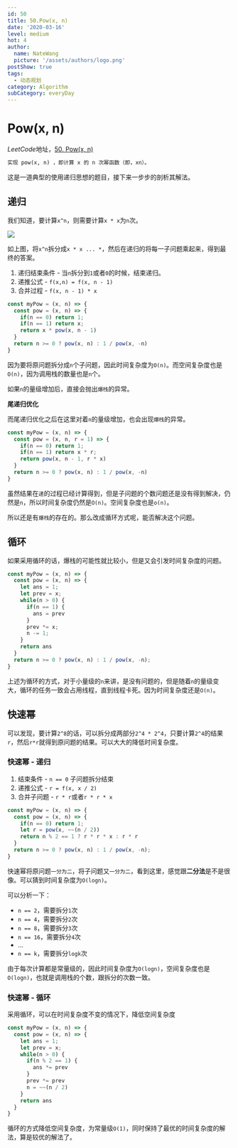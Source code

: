 ```yaml
---
id: 50
title: 50.Pow(x, n)
date: '2020-03-16'
level: medium
hot: 4
author:
  name: NateWang
  picture: '/assets/authors/logo.png'
postShow: true
tags:
  - 动态规划
category: Algorithm
subCategory: everyDay
---
```


# Pow(x, n)

*LeetCode*地址，[50. Pow(x, n)](https://leetcode-cn.com/problems/powx-n/)

```md
实现 pow(x, n) ，即计算 x 的 n 次幂函数（即，xn）。
```

这是一道典型的使用递归思想的题目，接下来一步步的剖析其解法。

## 递归

我们知道，要计算`x^n`，则需要计算`x * x`为`n`次。

![](https://cdn.jsdelivr.net/gh/Wangbaoqi/blogImgs@master/nateImgs/algorithm/recursion/pow1.png)

如上图，将`x^n`拆分成`x * x ... *`，然后在递归的将每一子问题乘起来，得到最终的答案。

1. 递归结束条件 - 当`n`拆分到`1`或者`0`的时候，结束递归。
2. 递推公式 - `f(x,n) = f(x, n - 1)`
3. 合并过程 - `f(x, n - 1) * x`

```js
const myPow = (x, n) => {
  const pow = (x, n) => {
    if(n == 0) return 1;
    if(n == 1) return x;
    return x * pow(x, n - 1)
  }
  return n >= 0 ? pow(x, n) : 1 / pow(x, -n)
}
```

因为要将原问题拆分成`n`个子问题，因此时间复杂度为`O(n)`。而空间复杂度也是`O(n)`，因为调用栈的数量也是`n`个。

如果`n`的量级增加后，直接会抛出`爆栈`的异常。

**尾递归优化**

而尾递归优化之后在这里对着`n`的量级增加，也会出现`爆栈`的异常。

```js
const myPow = (x, n) => {
  const pow = (x, n, r = 1) => {
    if(n == 0) return 1;
    if(n == 1) return x * r;
    return pow(x, n - 1, r * x)
  }
  return n >= 0 ? pow(x, n) : 1 / pow(x, -n)
}

```

虽然结果在`递`的过程已经计算得到，但是子问题的个数问题还是没有得到解决，仍然是`n`，所以时间复杂度仍然是`O(n)`。空间复杂度也是`o(n)`。

所以还是有`爆栈`的存在的。那么改成循环方式呢，能否解决这个问题。

## 循环

如果采用循环的话，爆栈的可能性就比较小，但是又会引发时间复杂度的问题。

```js
const myPow = (x, n) => {
  const pow = (x, n) => {
    let ans = 1;
    let prev = x;
    while(n > 0) {
      if(n == 1) {
        ans = prev
      }
      prev *= x;
      n -= 1;
    }
    return ans
  }
  return n >= 0 ? pow(x, n) : 1 / pow(x, -n);
}
```

上述为循环的方式，对于小量级的`n`来讲，是没有问题的，但是随着`n`的量级变大，循环的任务一致会占用线程，直到线程卡死。因为时间复杂度还是`O(n)`。

## 快速幂

可以发现，要计算`2^8`的话，可以拆分成两部分`2^4 * 2^4`，只要计算`2^4`的结果`r`，然后`r*r`就得到原问题的结果。可以大大的降低时间复杂度。

### 快速幂 - 递归

1. 结束条件 - `n == 0` 子问题拆分结束
2. 递推公式 - `r = f(x, x / 2)`
3. 合并子问题 - `r * r`或者`r * r * x`

```js
const myPow = (x, n) => {
  const pow = (x, n) => {
    if(n == 0) return 1;
    let r = pow(x, ~~(n / 2))
    return n % 2 == 1 ? r * r * x : r * r
  }
  return n >= 0 ? pow(x, n) : 1 / pow(x, -n);
}
```

快速幂将原问题`一分为二`，将子问题又`一分为二`，看到这里，感觉跟**二分法**是不是很像。可以猜到时间复杂度为`O(logn)`。

可以分析一下：

* `n == 2`，需要拆分`1`次
* `n == 4`，需要拆分`2`次
* `n == 8`，需要拆分`3`次
* `n == 16`，需要拆分`4`次
* ...
* `n == k`，需要拆分`logk`次

由于每次计算都是常量级的，因此时间复杂度为`O(logn)`，空间复杂度也是`O(logn)`，也就是调用栈的个数，跟拆分的次数一致。

### 快速幂 - 循环

采用循环，可以在时间复杂度不变的情况下，降低空间复杂度

```js
const myPow = (x, n) => {
  const pow = (x, n) => {
    let ans = 1;
    let prev = x;
    while(n > 0) {
      if(n % 2 == 1) {
        ans *= prev
      }
      prev *= prev
      n = ~~(n / 2)
    }
    return ans
  }
}
```

循环的方式降低空间复杂度，为常量级`O(1)`，同时保持了最优的时间复杂度的解法，算是较优的解法了。